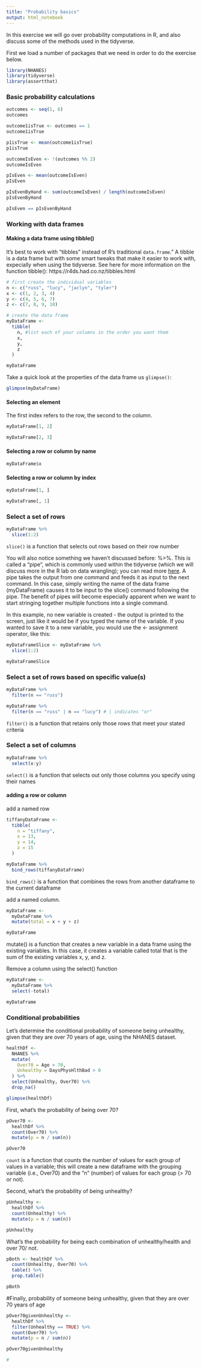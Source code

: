 ```yaml
---
title: "Probability basics"
output: html_notebook
---
```


In this exercise we will go over probability computations in R, and also discuss some of the methods used in the tidyverse.

First we load a number of packages that we need in order to do the exercise below.

```r
library(NHANES)
library(tidyverse)
library(assertthat)
```

### Basic probability calculations

```r
outcomes <- seq(1, 6)
outcomes

```

```r
outcome1isTrue <- outcomes == 1 
outcome1isTrue

```

```r
p1isTrue <- mean(outcome1isTrue)
p1isTrue

```

```r
outcomeIsEven <- !(outcomes %% 2)
outcomeIsEven

```

```r
pIsEven <- mean(outcomeIsEven)
pIsEven

pIsEvenByHand <- sum(outcomeIsEven) / length(outcomeIsEven)
pIsEvenByHand

pIsEven == pIsEvenByHand
```


### Working with data frames

#### Making a data frame using tibble()
It's best to work with "tibbles" instead of R's traditional `data.frame`." A tibble is a data frame but with some smart tweaks that make it easier to work with, expecially when using the tidyverse. See here for more information on  the function tibble(): https://r4ds.had.co.nz/tibbles.html

```r
# first create the individual variables
n <- c("russ", "lucy", "jaclyn", "tyler")
x <- c(1, 2, 3, 4)
y <- c(4, 5, 6, 7)
z <- c(7, 8, 9, 10)

# create the data frame
myDataFrame <-
  tibble(
    n, #list each of your columns in the order you want them
    x,
    y,
    z
  )

myDataFrame
```

Take a quick look at the properties of the data frame us `glimpse()`:

```r
glimpse(myDataFrame) 
```

#### Selecting an element

The first index refers to the row, the second to the column.

```r
myDataFrame[1, 2]

myDataFrame[2, 3]
```


#### Selecting a row or column by name

```r
myDataFrame$x
```

#### Selecting a row or column by index

```r
myDataFrame[1, ]

myDataFrame[, 1]
```

### Select a set of rows 

```r
myDataFrame %>% 
  slice(1:2) 
```
`slice()` is a function that selects out rows based on their row number

You will also notice something we haven't discussed before: %>%.  This is called a "pipe", which is commonly used within the tidyverse (which we will discuss more in the R lab on data wrangling); you can read more [here](http://magrittr.tidyverse.org/). A pipe takes the output from one command and feeds it as input to the next command. In this case, simply writing the name of the data frame (myDataFrame) causes it to be input to the slice() command following the pipe. The benefit of pipes will become especially apparent when we want to start stringing together multiple functions into a single command.

In this example, no new variable is created - the output is printed to the screen, just like it would be if you typed the name of the variable.  If you wanted to save it to a new variable, you would use the <- assignment operator, like this:

```r
myDataFrameSlice <- myDataFrame %>% 
  slice(1:2) 

myDataFrameSlice

```


### Select a set of rows based on specific value(s)
```r
myDataFrame %>% 
  filter(n == "russ")

myDataFrame %>% 
  filter(n == "russ" | n == "lucy") # | indicates "or"
```
`filter()` is a function that retains only those rows that meet your stated criteria

### Select a set of columns
```r
myDataFrame %>% 
  select(x:y)
```
`select()` is a function that selects out only those columns you specify using their names

#### adding a row or column

add a named row

```r
tiffanyDataFrame <-
  tibble(
    n = "tiffany",
    x = 13,
    y = 14,
    z = 15
  )

myDataFrame %>% 
  bind_rows(tiffanyDataFrame)
```
`bind_rows()` is a function that combines the rows from another dataframe to the current dataframe 

add a named column.  

```r
myDataFrame <- 
  myDataFrame %>%
  mutate(total = x + y + z)

myDataFrame
```

mutate() is a function that creates a new variable in a data frame using the existing variables.  In this case, it creates a variable called total that is the sum of the existing variables x, y, and z.


Remove a column using the select() function

```r
myDataFrame <- 
  myDataFrame %>%
  select(-total)

myDataFrame
```


### Conditional probabilities

Let's determine the conditional probability of someone being unhealthy, given that they are over 70 years of age, using the NHANES dataset.

```r
healthDf <-
  NHANES %>%
  mutate(
    Over70 = Age > 70,
    Unhealthy = DaysPhysHlthBad > 0
  ) %>%
  select(Unhealthy, Over70) %>%
  drop_na()

glimpse(healthDf)
```

First, what's the probability of being over 70?
```r
pOver70 <- 
  healthDf %>%
  count(Over70) %>%
  mutate(p = n / sum(n))

pOver70
```

`count` is a function that counts the number of values for each group of values in a variable; this will create a new dataframe with the grouping variable (i.e., Over70) and the "n" (number) of values for each group (> 70 or not). 

Second, what's the probability of being unhealthy?
```r
pUnhealthy <- 
  healthDf %>%
  count(Unhealthy) %>%
  mutate(p = n / sum(n))

pUnhealthy
```

What's the probability for being each combination of unhealthy/health and over 70/ not. 
```r
pBoth <- healthDf %>% 
  count(Unhealthy, Over70) %>% 
  table() %>%
  prop.table()

pBoth
```

#Finally, probability of someone being unhealthy, given that they are over 70 years of age
```r
pOver70givenUnhealthy <-
  healthDf %>%
  filter(Unhealthy == TRUE) %>%
  count(Over70) %>%
  mutate(p = n / sum(n))

pOver70givenUnhealthy

# 
```

